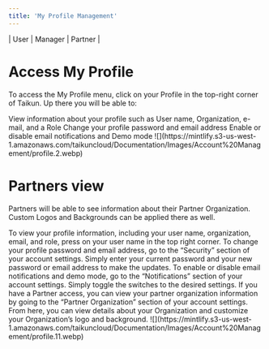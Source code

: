 ```yaml
---
title: 'My Profile Management'
---
```


\| <Icon icon="user" iconType="solid" /> User | <Icon icon="user-tie" iconType="solid" /> Manager | <Icon icon="handshake" iconType="solid" /> Partner |

# Access My Profile

To access the My Profile menu, click on your Profile in the top-right corner of Taikun. Up there you will be able to:

<Tabs>
  <Tab title="View Information">
    View information about your profile such as User name, Organization, e-mail, and a Role
  </Tab>

  <Tab title="Change settings">
    Change your profile password and email address
  </Tab>

  <Tab title="Enable or Disable">
    Enable or disable email notifications and Demo mode
  </Tab>
</Tabs>

<Frame caption="Settings">
  ![](https://mintlify.s3-us-west-1.amazonaws.com/taikuncloud/Documentation/Images/Account%20Management/profile.2.webp)
</Frame>

# Partners view

Partners will be able to see information about their Partner Organization. Custom Logos and Backgrounds can be applied there as well.

<Tabs>
  <Tab title="Profile Information">
    To view your profile information, including your user name, organization, email, and role, press on your user name in the top right corner.
  </Tab>

  <Tab title="Change Settings">
    To change your profile password and email address, go to the “Security” section of your account settings. Simply enter your current password and your new password or email address to make the updates.
  </Tab>

  <Tab title="Enable or Disable">
    To enable or disable email notifications and demo mode, go to the “Notifications” section of your account settings. Simply toggle the switches to the desired settings.
  </Tab>

  <Tab title="Partner Access">
    If you have a Partner access, you can view your partner organization information by going to the “Partner Organization” section of your account settings. From here, you can view details about your Organization and customize your Organization’s logo and background.
  </Tab>
</Tabs>

<Frame caption="My profile">
  ![](https://mintlify.s3-us-west-1.amazonaws.com/taikuncloud/Documentation/Images/Account%20Management/profile.11.webp)
</Frame>